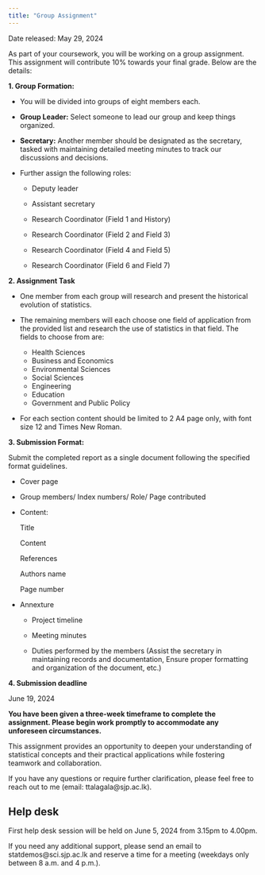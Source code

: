 ```yaml
---
title: "Group Assignment"
---
```


Date released: May 29, 2024

As part of your coursework, you will be working on a group assignment. This assignment will contribute 10% towards your final grade. Below are the details:

**1. Group Formation:**

-   You will be divided into groups of eight members each.

-   **Group Leader:** Select someone to lead our group and keep things organized.

-   **Secretary:** Another member should be designated as the secretary, tasked with maintaining detailed meeting minutes to track our discussions and decisions.

- Further assign the following roles:

    - Deputy leader
    
    - Assistant secretary
    
    - Research Coordinator (Field 1 and History)
    
    - Research Coordinator (Field 2 and Field 3)
    
     - Research Coordinator (Field 4 and Field 5)
     
     - Research Coordinator (Field 6 and Field 7)

**2. Assignment Task**

- One member from each group will research and present the historical evolution of statistics.

- The remaining members will each choose one field of application from the provided list and research the use of statistics in that field. The fields to choose from are:

    - Health Sciences
    - Business and Economics
    - Environmental Sciences
    - Social Sciences
    - Engineering
    - Education
    - Government and Public Policy
    
- For each section content should be limited to 2 A4 page only, with font size 12 and Times New Roman.
    
**3. Submission Format:**

Submit the completed report as a single document following the specified format guidelines.

- Cover page

- Group members/ Index numbers/ Role/ Page contributed

- Content: 

    Title
    
    Content
    
    References
    
    Authors name
    
    Page number
    
- Annexture 

  - Project timeline
  
  - Meeting minutes
  
  - Duties performed by the members (Assist the secretary in maintaining records and documentation, Ensure proper formatting and organization of the document, etc.)
    
**4. Submission deadline**

June 19, 2024

**You have been given a three-week timeframe to complete the assignment. Please begin work promptly to accommodate any unforeseen circumstances.**

This assignment provides an opportunity to deepen your understanding of statistical concepts and their practical applications while fostering teamwork and collaboration.

If you have any questions or require further clarification, please feel free to reach out to me (email: ttalagala@sjp.ac.lk).

## Help desk

First help desk session will be held on June 5, 2024 from 3.15pm to 4.00pm.

If you need any additional support, please send an email to statdemos@sci.sjp.ac.lk and reserve a time for a meeting (weekdays only between 8 a.m. and 4 p.m.).